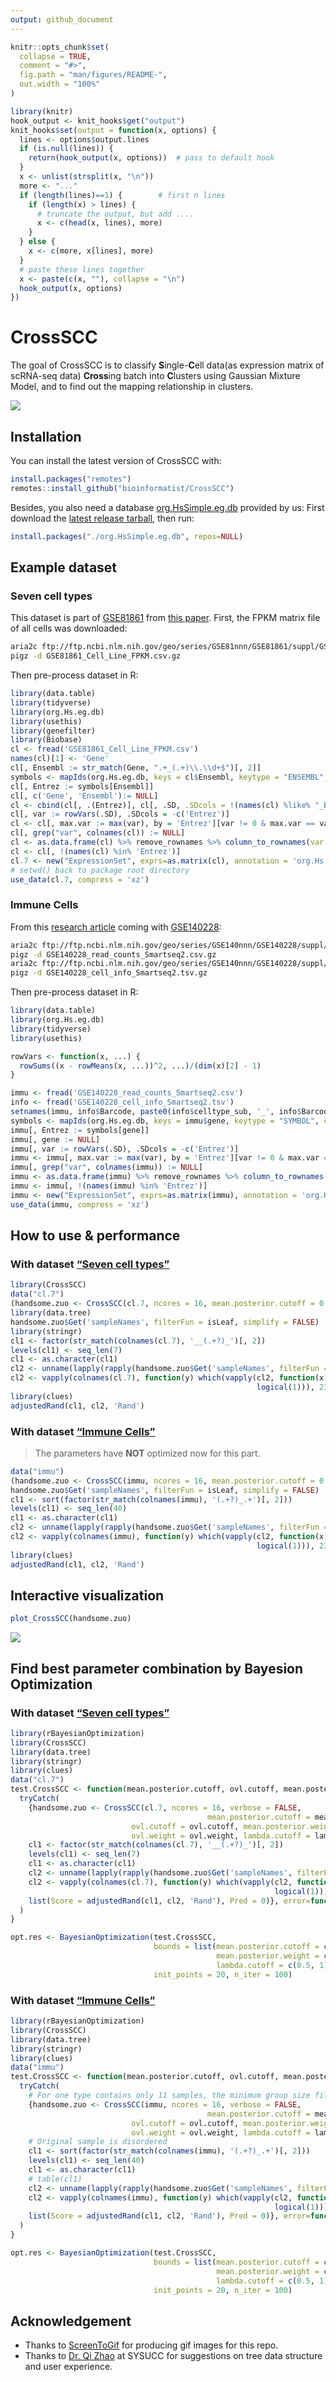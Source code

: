 ```yaml
---
output: github_document
---
```


<!-- README.md is generated from README.Rmd. Please edit that file -->

```r
knitr::opts_chunk$set(
  collapse = TRUE,
  comment = "#>",
  fig.path = "man/figures/README-",
  out.width = "100%"
)

library(knitr)
hook_output <- knit_hooks$get("output")
knit_hooks$set(output = function(x, options) {
  lines <- options$output.lines
  if (is.null(lines)) {
    return(hook_output(x, options))  # pass to default hook
  }
  x <- unlist(strsplit(x, "\n"))
  more <- "..."
  if (length(lines)==1) {        # first n lines
    if (length(x) > lines) {
      # truncate the output, but add ....
      x <- c(head(x, lines), more)
    }
  } else {
    x <- c(more, x[lines], more)
  }
  # paste these lines together
  x <- paste(c(x, ""), collapse = "\n")
  hook_output(x, options)
})
```

# CrossSCC

The goal of CrossSCC is to classify **S**ingle-**C**ell data(as expression matrix of scRNA-seq data) **Cross**ing batch into **C**lusters using Gaussian Mixture Model, and to find out the mapping relationship in clusters.

![](man/figures/readme.gif)

## Installation

You can install the latest version of CrossSCC with:

```r
install.packages("remotes")
remotes::install_github("bioinformatist/CrossSCC")
```

Besides, you also need a database [org.HsSimple.eg.db](https://github.com/bioinformatist/org.HsSimple.eg.db) provided by us: First download the [latest release tarball](https://github.com/bioinformatist/org.HsSimple.eg.db/releases), then run:

```r
install.packages("./org.HsSimple.eg.db", repos=NULL)
```

## Example dataset

### Seven cell types

This dataset is part of [GSE81861](https://www.ncbi.nlm.nih.gov/geo/query/acc.cgi?acc=GSE81861) from [this paper](https://www.nature.com/articles/ng.3818#accessions). First, the FPKM matrix file of all cells was downloaded:

```bash
aria2c ftp://ftp.ncbi.nlm.nih.gov/geo/series/GSE81nnn/GSE81861/suppl/GSE81861_Cell_Line_FPKM.csv.gz
pigz -d GSE81861_Cell_Line_FPKM.csv.gz
```

Then pre-process dataset in R:

```r
library(data.table)
library(tidyverse)
library(org.Hs.eg.db)
library(usethis)
library(genefilter)
library(Biobase)
cl <- fread('GSE81861_Cell_Line_FPKM.csv')
names(cl)[1] <- 'Gene'
cl[, Ensembl := str_match(Gene, ".+_(.+)\\.\\d+$")[, 2]]
symbols <- mapIds(org.Hs.eg.db, keys = cl$Ensembl, keytype = "ENSEMBL", column="ENTREZID", multiVals = 'first')
cl[, Entrez := symbols[Ensembl]]
cl[, c('Gene', 'Ensembl'):= NULL]
cl <- cbind(cl[, .(Entrez)], cl[, .SD, .SDcols = !(names(cl) %like% "_B2_")])
cl[, var := rowVars(.SD), .SDcols = -c('Entrez')]
cl <- cl[, max.var := max(var), by = 'Entrez'][var != 0 & max.var == var & !is.na(Entrez), ]
cl[, grep("var", colnames(cl)) := NULL]
cl <- as.data.frame(cl) %>% remove_rownames %>% column_to_rownames(var = "Entrez")
cl <- cl[, !(names(cl) %in% 'Entrez')]
cl.7 <- new("ExpressionSet", exprs=as.matrix(cl), annotation = 'org.Hs.eg.db')
# setwd() back to package root directory
use_data(cl.7, compress = 'xz')
```

### Immune Cells

From this [research article](https://doi.org/10.1016/j.cell.2019.10.003) coming with [GSE140228](https://www.ncbi.nlm.nih.gov/geo/query/acc.cgi?acc=GSE140228):

```bash
aria2c ftp://ftp.ncbi.nlm.nih.gov/geo/series/GSE140nnn/GSE140228/suppl/GSE140228_read_counts_Smartseq2.csv.gz
pigz -d GSE140228_read_counts_Smartseq2.csv.gz
aria2c ftp://ftp.ncbi.nlm.nih.gov/geo/series/GSE140nnn/GSE140228/suppl/GSE140228_cell_info_Smartseq2.tsv.gz
pigz -d GSE140228_cell_info_Smartseq2.tsv.gz
```

Then pre-process dataset in R:

```r
library(data.table)
library(org.Hs.eg.db)
library(tidyverse)
library(usethis)

rowVars <- function(x, ...) {
  rowSums((x - rowMeans(x, ...))^2, ...)/(dim(x)[2] - 1)
}

immu <- fread('GSE140228_read_counts_Smartseq2.csv')
info <- fread('GSE140228_cell_info_Smartseq2.tsv')
setnames(immu, info$Barcode, paste0(info$celltype_sub, '_', info$Barcode))
symbols <- mapIds(org.Hs.eg.db, keys = immu$gene, keytype = "SYMBOL", column="ENTREZID", multiVals = 'first')
immu[, Entrez := symbols[gene]]
immu[, gene := NULL]
immu[, var := rowVars(.SD), .SDcols = -c('Entrez')]
immu <- immu[, max.var := max(var), by = 'Entrez'][var != 0 & max.var == var & !is.na(Entrez), ]
immu[, grep("var", colnames(immu)) := NULL]
immu <- as.data.frame(immu) %>% remove_rownames %>% column_to_rownames(var = "Entrez")
immu <- immu[, !(names(immu) %in% 'Entrez')]
immu <- new("ExpressionSet", exprs=as.matrix(immu), annotation = 'org.Hs.eg.db')
use_data(immu, compress = 'xz')
```

## How to use & performance

### With dataset ["Seven cell types"](#seven-cell-types)

```r
library(CrossSCC)
data("cl.7")
(handsome.zuo <- CrossSCC(cl.7, ncores = 16, mean.posterior.cutoff = 0.2814, ovl.cutoff = 0.1265, mean.posterior.weight = 1.0000, ovl.weight = 0.3586, lambda.cutoff = 0.9277, verbose = FALSE))
library(data.tree)
handsome.zuo$Get('sampleNames', filterFun = isLeaf, simplify = FALSE)
library(stringr)
cl1 <- factor(str_match(colnames(cl.7), '__(.+?)_')[, 2])
levels(cl1) <- seq_len(7)
cl1 <- as.character(cl1)
cl2 <- unname(lapply(rapply(handsome.zuo$Get('sampleNames', filterFun = isLeaf), enquote, how = 'unlist'), eval))
cl2 <- vapply(colnames(cl.7), function(y) which(vapply(cl2, function(x) y %in% x,
                                                       logical(1))), 2333, USE.NAMES = FALSE)
library(clues)
adjustedRand(cl1, cl2, 'Rand')
```

### With dataset ["Immune Cells"](#immune-cells)

> The parameters have **NOT** optimized now for this part.

```r
data("immu")
(handsome.zuo <- CrossSCC(immu, ncores = 16, mean.posterior.cutoff = 0.4459, ovl.cutoff = 0.4243, mean.posterior.weight = 0.2988, ovl.weight = 0.3771, lambda.cutoff = 0.6736, verbose = FALSE))
handsome.zuo$Get('sampleNames', filterFun = isLeaf, simplify = FALSE)
cl1 <- sort(factor(str_match(colnames(immu), '(.+?)_.+')[, 2]))
levels(cl1) <- seq_len(40)
cl1 <- as.character(cl1)
cl2 <- unname(lapply(rapply(handsome.zuo$Get('sampleNames', filterFun = isLeaf), enquote, how = 'unlist'), eval))
cl2 <- vapply(colnames(immu), function(y) which(vapply(cl2, function(x) y %in% x,
                                                       logical(1))), 2333, USE.NAMES = FALSE)
library(clues)
adjustedRand(cl1, cl2, 'Rand')
```

## Interactive visualization

```r
plot_CrossSCC(handsome.zuo)
```

![](man/figures/readme2.gif)

## Find best parameter combination by Bayesion Optimization

### With dataset ["Seven cell types"](#seven-cell-types)

```r
library(rBayesianOptimization)
library(CrossSCC)
library(data.tree)
library(stringr)
library(clues)
data("cl.7")
test.CrossSCC <- function(mean.posterior.cutoff, ovl.cutoff, mean.posterior.weight, ovl.weight, lambda.cutoff) {
  tryCatch(
    {handsome.zuo <- CrossSCC(cl.7, ncores = 16, verbose = FALSE,
                                            mean.posterior.cutoff = mean.posterior.cutoff,
                           ovl.cutoff = ovl.cutoff, mean.posterior.weight = mean.posterior.weight,
                           ovl.weight = ovl.weight, lambda.cutoff = lambda.cutoff)
    cl1 <- factor(str_match(colnames(cl.7), '__(.+?)_')[, 2])
    levels(cl1) <- seq_len(7)
    cl1 <- as.character(cl1)
    cl2 <- unname(lapply(rapply(handsome.zuo$Get('sampleNames', filterFun = isLeaf), enquote, how = 'unlist'), eval))
    cl2 <- vapply(colnames(cl.7), function(y) which(vapply(cl2, function(x) y %in% x, 
                                                           logical(1))), 2333, USE.NAMES = FALSE)
    list(Score = adjustedRand(cl1, cl2, 'Rand'), Pred = 0)}, error=function(e) list(Score = 0, Pred = 0)
  )
}

opt.res <- BayesianOptimization(test.CrossSCC,
                                bounds = list(mean.posterior.cutoff = c(0, 0.5), ovl.cutoff = c(0, 0.5),
                                              mean.posterior.weight = c(0, 1), ovl.weight = c(0, 1),
                                              lambda.cutoff = c(0.5, 1)),
                                init_points = 20, n_iter = 100)
```

### With dataset ["Immune Cells"](#immune-Cells)

```r
library(rBayesianOptimization)
library(CrossSCC)
library(data.tree)
library(stringr)
library(clues)
data("immu")
test.CrossSCC <- function(mean.posterior.cutoff, ovl.cutoff, mean.posterior.weight, ovl.weight, lambda.cutoff) {
  tryCatch(
    # For one type contains only 11 samples, the minimum group size filter should be turned off
    {handsome.zuo <- CrossSCC(immu, ncores = 16, verbose = FALSE,
                                            mean.posterior.cutoff = mean.posterior.cutoff,
                           ovl.cutoff = ovl.cutoff, mean.posterior.weight = mean.posterior.weight,
                           ovl.weight = ovl.weight, lambda.cutoff = lambda.cutoff, min.group.size = 11)
    # Original sample is disordered
    cl1 <- sort(factor(str_match(colnames(immu), '(.+?)_.+')[, 2]))
    levels(cl1) <- seq_len(40)
    cl1 <- as.character(cl1)
    # table(cl1)
    cl2 <- unname(lapply(rapply(handsome.zuo$Get('sampleNames', filterFun = isLeaf), enquote, how = 'unlist'), eval))
    cl2 <- vapply(colnames(immu), function(y) which(vapply(cl2, function(x) y %in% x, 
                                                           logical(1))), 2333, USE.NAMES = FALSE)
    list(Score = adjustedRand(cl1, cl2, 'Rand'), Pred = 0)}, error=function(e) list(Score = 0, Pred = 0)
  )
}

opt.res <- BayesianOptimization(test.CrossSCC,
                                bounds = list(mean.posterior.cutoff = c(0, 0.5), ovl.cutoff = c(0, 0.5),
                                              mean.posterior.weight = c(0, 1), ovl.weight = c(0, 1),
                                              lambda.cutoff = c(0.5, 1)),
                                init_points = 20, n_iter = 100)
```

## Acknowledgement

- Thanks to [ScreenToGif](https://github.com/NickeManarin/ScreenToGif) for producing gif images for this repo.
- Thanks to [Dr. Qi Zhao](http://seqworld.com) at SYSUCC for suggestions on tree data structure and user experience.
